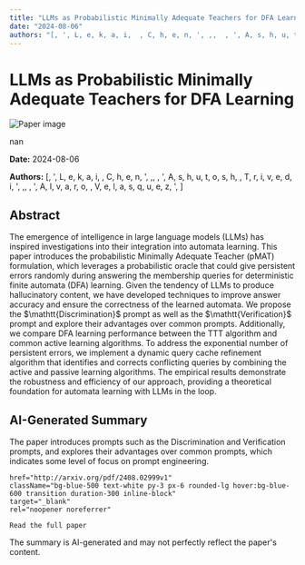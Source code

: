 ```yaml
---
title: "LLMs as Probabilistic Minimally Adequate Teachers for DFA Learning"
date: "2024-08-06"
authors: "[, ', L, e, k, a, i,  , C, h, e, n, ', ,,  , ', A, s, h, u, t, o, s, h,  , T, r, i, v, e, d, i, ', ,,  , ', A, l, v, a, r, o,  , V, e, l, a, s, q, u, e, z, ', ]"
---
```



<div className="bg-gray-800 text-white min-h-screen p-8">
  <h1 className="text-4xl font-bold mb-6">LLMs as Probabilistic Minimally Adequate Teachers for DFA Learning</h1>

  <div className="mb-8">
    <Image
      src="/images/papers/LLMs as Probabilistic Minimally Adequate Teachers for DFA Learning.png"
      alt="Paper image"
      width={800}
      height={600}
      layout="responsive"
      className="rounded-lg"
    />
    <p className="text-sm text-gray-400 mt-2">nan</p>
  </div>

  <p className="text-gray-300 mb-2"><strong>Date:</strong> 2024-08-06</p>
  <p className="text-gray-300 italic mb-6"><strong>Authors:</strong> [, ', L, e, k, a, i,  , C, h, e, n, ', ,,  , ', A, s, h, u, t, o, s, h,  , T, r, i, v, e, d, i, ', ,,  , ', A, l, v, a, r, o,  , V, e, l, a, s, q, u, e, z, ', ]</p>

  <div className="bg-gray-700 p-6 rounded-lg mb-8">
    <h2 className="text-2xl font-semibold mb-4">Abstract</h2>
    <p>The emergence of intelligence in large language models (LLMs) has inspired
investigations into their integration into automata learning. This paper
introduces the probabilistic Minimally Adequate Teacher (pMAT) formulation,
which leverages a probabilistic oracle that could give persistent errors
randomly during answering the membership queries for deterministic finite
automata (DFA) learning. Given the tendency of LLMs to produce hallucinatory
content, we have developed techniques to improve answer accuracy and ensure the
correctness of the learned automata. We propose the $\mathtt{Discrimination}$
prompt as well as the $\mathtt{Verification}$ prompt and explore their
advantages over common prompts. Additionally, we compare DFA learning
performance between the TTT algorithm and common active learning algorithms. To
address the exponential number of persistent errors, we implement a dynamic
query cache refinement algorithm that identifies and corrects conflicting
queries by combining the active and passive learning algorithms. The empirical
results demonstrate the robustness and efficiency of our approach, providing a
theoretical foundation for automata learning with LLMs in the loop.</p>
  </div>

  <div className="bg-gray-700 p-6 rounded-lg mb-8">
    <h2 className="text-2xl font-semibold mb-4">AI-Generated Summary</h2>
    <p>The paper introduces prompts such as the Discrimination and Verification prompts, and explores their advantages over common prompts, which indicates some level of focus on prompt engineering.</p>
  </div>


    href="http://arxiv.org/pdf/2408.02999v1"
    className="bg-blue-500 text-white py-3 px-6 rounded-lg hover:bg-blue-600 transition duration-300 inline-block"
    target="_blank"
    rel="noopener noreferrer"
  >
    Read the full paper
  </a>

  <p className="text-sm text-gray-400 mt-8">
    The summary is AI-generated and may not perfectly reflect the paper's content.
  </p>
</div>
